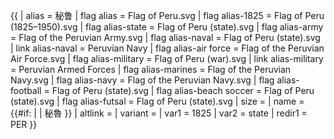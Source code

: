 {{ {{{1<noinclude>|country showdata</noinclude>}}}
| alias = 秘鲁
| flag alias = Flag of Peru.svg
| flag alias-1825 = Flag of Peru (1825–1950).svg
| flag alias-state = Flag of Peru (state).svg
| flag alias-army = Flag of the Peruvian Army.svg
| flag alias-naval = Flag of Peru (state).svg
| link alias-naval = Peruvian Navy
| flag alias-air force = Flag of the Peruvian Air Force.svg
| flag alias-military = Flag of Peru (war).svg
| link alias-military = Peruvian Armed Forces
| flag alias-marines = Flag of the Peruvian Navy.svg
| flag alias-navy = Flag of the Peruvian Navy.svg
| flag alias-football = Flag of Peru (state).svg
| flag alias-beach soccer = Flag of Peru (state).svg
| flag alias-futsal = Flag of Peru (state).svg
| size = {{{size|}}}
| name = {{#if: {{{name|}}} | {{{name|}}} | 秘魯 }}
| altlink = {{{altlink|}}}
| variant = {{{variant|}}}
<noinclude>
| var1 = 1825
| var2 = state
| redir1 = PER
</noinclude>
}}<noinclude>
</noinclude>